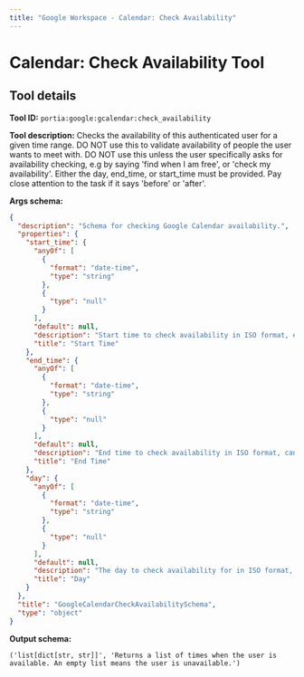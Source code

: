 ```yaml
---
title: "Google Workspace - Calendar: Check Availability"
---
```

<!-- WARNING: This file is auto-generated by generate_tool_docs.py. Do not edit manually. -->


# Calendar: Check Availability Tool

<Intro />

## Tool details
**Tool ID:** `portia:google:gcalendar:check_availability`

**Tool description:** Checks the availability of this authenticated user for a given time range. DO NOT use this to validate availability of people the user wants to meet with. DO NOT use this unless the user specifically asks for availability checking, e.g by saying 'find when I am free', or 'check my availability'. Either the day, end_time, or start_time must be provided. Pay close attention to the task if it says 'before' or 'after'.

**Args schema:**
```json
{
  "description": "Schema for checking Google Calendar availability.",
  "properties": {
    "start_time": {
      "anyOf": [
        {
          "format": "date-time",
          "type": "string"
        },
        {
          "type": "null"
        }
      ],
      "default": null,
      "description": "Start time to check availability in ISO format, e.g 2024-09-20T20:00:00. Do not include the timezone in this field.",
      "title": "Start Time"
    },
    "end_time": {
      "anyOf": [
        {
          "format": "date-time",
          "type": "string"
        },
        {
          "type": "null"
        }
      ],
      "default": null,
      "description": "End time to check availability in ISO format, can be omitted e.g 2024-09-20T20:00:00. Do not include the timezone in this field.",
      "title": "End Time"
    },
    "day": {
      "anyOf": [
        {
          "format": "date-time",
          "type": "string"
        },
        {
          "type": "null"
        }
      ],
      "default": null,
      "description": "The day to check availability for in ISO format, e.g 2024-09-20.",
      "title": "Day"
    }
  },
  "title": "GoogleCalendarCheckAvailabilitySchema",
  "type": "object"
}
```

**Output schema:**
```
('list[dict[str, str]]', 'Returns a list of times when the user is available. An empty list means the user is unavailable.')
```
